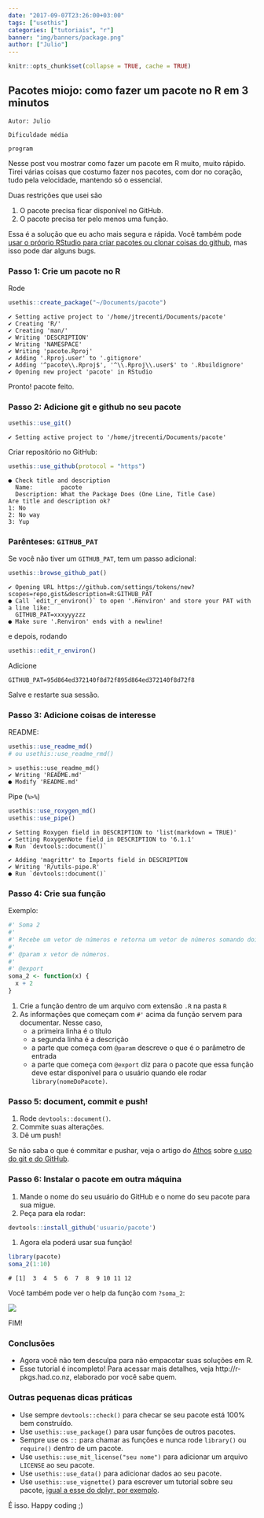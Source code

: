 ```yaml
---
date: "2017-09-07T23:26:00+03:00"
tags: ["usethis"]
categories: ["tutoriais", "r"]
banner: "img/banners/package.png"
author: ["Julio"]
---
```


```r
knitr::opts_chunk$set(collapse = TRUE, cache = TRUE)
```

## Pacotes miojo: como fazer um pacote no R em 3 minutos

```block
Autor: Julio
```

```block
Dificuldade média
```

```block
program
```


Nesse post vou mostrar como fazer um pacote em R muito, muito rápido. Tirei várias coisas que costumo fazer nos pacotes, com dor no coração, tudo pela velocidade, mantendo só o essencial.

Duas restrições que usei são

1. O pacote precisa ficar disponível no GitHub.
2. O pacote precisa ter pelo menos uma função.

Essa é a solução que eu acho mais segura e rápida. Você também pode [usar o próprio RStudio para criar pacotes ou clonar coisas do github](http://curso-r.com/blog/2017/07/17/2017-07-17-rstudio-e-github/), mas isso pode dar alguns bugs.


### Passo 1: Crie um pacote no R

Rode

```r
usethis::create_package("~/Documents/pacote")
```

    ✔ Setting active project to '/home/jtrecenti/Documents/pacote'
    ✔ Creating 'R/'
    ✔ Creating 'man/'
    ✔ Writing 'DESCRIPTION'
    ✔ Writing 'NAMESPACE'
    ✔ Writing 'pacote.Rproj'
    ✔ Adding '.Rproj.user' to '.gitignore'
    ✔ Adding '^pacote\\.Rproj$', '^\\.Rproj\\.user$' to '.Rbuildignore'
    ✔ Opening new project 'pacote' in RStudio

Pronto! pacote feito.

### Passo 2: Adicione git e github no seu pacote

```r
usethis::use_git()
```

    ✔ Setting active project to '/home/jtrecenti/Documents/pacote'


Criar repositório no GitHub:

```r
usethis::use_github(protocol = "https")
```

    ● Check title and description
      Name:        pacote
      Description: What the Package Does (One Line, Title Case)
    Are title and description ok?
    1: No
    2: No way
    3: Yup


### Parênteses: `GITHUB_PAT`

Se você não tiver um `GITHUB_PAT`, tem um passo adicional:

```r
usethis::browse_github_pat()
```

    ✔ Opening URL https://github.com/settings/tokens/new?scopes=repo,gist&description=R:GITHUB_PAT
    ● Call `edit_r_environ()` to open '.Renviron' and store your PAT with a line like:
      GITHUB_PAT=xxxyyyzzz
    ● Make sure '.Renviron' ends with a newline!


e depois, rodando

```r
usethis::edit_r_environ()
```

Adicione

    GITHUB_PAT=95d864ed372140f8d72f895d864ed372140f8d72f8

Salve e restarte sua sessão.

### Passo 3: Adicione coisas de interesse

README:

```r
usethis::use_readme_md()
# ou usethis::use_readme_rmd()
```

    > usethis::use_readme_md()
    ✔ Writing 'README.md'
    ● Modify 'README.md'

Pipe (`%>%`)

```r
usethis::use_roxygen_md()
usethis::use_pipe()
```

    ✔ Setting Roxygen field in DESCRIPTION to 'list(markdown = TRUE)'
    ✔ Setting RoxygenNote field in DESCRIPTION to '6.1.1'
    ● Run `devtools::document()`
    
    ✔ Adding 'magrittr' to Imports field in DESCRIPTION
    ✔ Writing 'R/utils-pipe.R'
    ● Run `devtools::document()`

### Passo 4: Crie sua função

Exemplo:

```r
#' Soma 2
#' 
#' Recebe um vetor de números e retorna um vetor de números somando dois
#' 
#' @param x vetor de números.
#'
#' @export
soma_2 <- function(x) {
  x + 2
}
```

1. Crie a função dentro de um arquivo com extensão `.R` na pasta `R`
2. As informações que começam com `#'` acima da função servem para documentar. Nesse caso,
    - a primeira linha é o título
    - a segunda linha é a descrição
    - a parte que começa com `@param` descreve o que é o parâmetro de entrada
    - a parte que começa com `@export` diz para o pacote que essa função deve estar disponível para o usuário quando ele rodar `library(nomeDoPacote)`.

### Passo 5: document, commit e push!

1. Rode `devtools::document()`.
1. Commite suas alterações.
2. Dê um push!

Se não saba o que é commitar e pushar, veja o artigo do [Athos](http://curso-r.com/author/athos/) sobre [o uso do git e do  GitHub](http://curso-r.com/blog/2017/07/17/2017-07-17-rstudio-e-github/).

### Passo 6: Instalar o pacote em outra máquina

1. Mande o nome do seu usuário do GitHub e o nome do seu pacote para sua migue.
1. Peça para ela rodar:

```r
devtools::install_github('usuario/pacote')
```

1. Agora ela poderá usar sua função!

```r
library(pacote)
soma_2(1:10)
```

    # [1]  3  4  5  6  7  8  9 10 11 12

Você também pode ver o help da função com `?soma_2`:

![](blogs/transformacao/assets/documentacao.png)

FIM!

### Conclusões

- Agora você não tem desculpa para não empacotar suas soluções em R.
- Esse tutorial é incompleto! Para acessar mais detalhes, veja http://r-pkgs.had.co.nz, elaborado por você sabe quem.

### Outras pequenas dicas práticas

- Use sempre `devtools::check()` para checar se seu pacote está 100% bem construído.
- Use `usethis::use_package()` para usar funções de outros pacotes. 
- Sempre use os `::` para chamar as funções e nunca rode `library()` ou `require()` dentro de um pacote.
- Use `usethis::use_mit_license("seu nome")` para adicionar um arquivo `LICENSE` ao seu pacote.
- Use `usethis::use_data()` para adicionar dados ao seu pacote.
- Use `usethis::use_vignette()` para escrever um tutorial sobre seu pacote, [igual a esse do dplyr, por exemplo](https://cran.r-project.org/web/packages/dplyr/vignettes/dplyr.html).

É isso. Happy coding ;)
